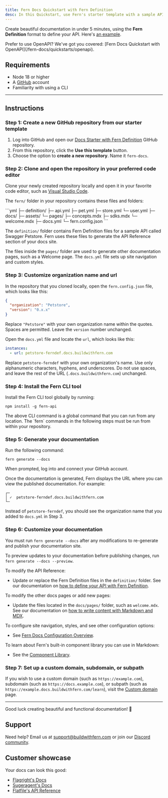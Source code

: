 ---
title: Fern Docs Quickstart with Fern Definition
desc: In this Quickstart, use Fern's starter template with a sample API using Fern Definition to create a documentation website with an auto-generated API reference.
---

Create beautiful documentation in under 5 minutes, using the **Fern Definition** format to define your API. Here's [an example](https://docs.propexo.com/documentation).

<Callout intent='tip'>
Prefer to use OpenAPI? We've got you covered: [Fern Docs Quickstart with OpenAPI](/fern-docs/quickstarts/openapi).
</Callout>

## Requirements

-   Node 18 or higher
-   A [GitHub](https://github.com) account
-   Familiarity with using a CLI

---

## Instructions

### Step 1: Create a new GitHub repository from our starter template

1. Log into GitHub and open our [Docs Starter with Fern Definition](https://github.com/fern-api/docs-starter-fern-definition) GitHub repository.
2. From this repository, click the **Use this template** button.
3. Choose the option to **create a new repository**. Name it `fern-docs`.

### Step 2: Clone and open the repository in your preferred code editor

Clone your newly created repository locally and open it in your favorite code editor, such as [Visual Studio Code](https://code.visualstudio.com/).

The `fern/` folder in your repository contains these files and folders:

<CodeBlock title='fern/'>
```yml
├─ definition/
  ├─ api.yml
  ├─ pet.yml
  ├─ store.yml
  └─ user.yml
├─ docs/
  ├─ assets/
  └─ pages/
    ├─ concepts.mdx
    ├─ sdks.mdx
    └─ welcome.mdx
├─ docs.yml
└─ fern.config.json
```
</CodeBlock>

The `definition/` folder contains Fern Definition files for a sample API called Swagger Petstore. Fern uses these files to generate the API Reference section of your docs site.

The files inside the `pages/` folder are used to generate other documentation pages, such as a Welcome page. The `docs.yml` file sets up site navigation and custom styles. 

### Step 3: Customize organization name and url

In the repository that you cloned locally, open the `fern.config.json` file, which looks like this:

```json
{
  "organization": "Petstore",
  "version": "0.x.x"
}
```

Replace `"Petstore"` with your own organization name within the quotes. Spaces are permitted. Leave the `version` number unchanged. 

Open the `docs.yml` file and locate the `url`, which looks like this:

```yml
instances:
  - url: petstore-ferndef.docs.buildwithfern.com
```

Replace `petstore-ferndef` with your own organization's name. Use only alphanumeric characters, hyphens, and underscores. Do not use spaces, and leave the rest of the URL (`.docs.buildwithfern.com`) unchanged.

### Step 4: Install the Fern CLI tool

Install the Fern CLI tool globally by running:

```shell
npm install -g fern-api
```

<Callout intent='info'>
The above CLI command is a global command that you can run from any location. The `fern` commands in the following steps must be run from within your repository.
</Callout>

### Step 5: Generate your documentation

Run the following command:

```shell
fern generate --docs
```

When prompted, log into and connect your GitHub account.

Once the documentation is generated, Fern displays the URL where you can view the published documentation. For example:

```shell
┌─
│ ✓  petstore-ferndef.docs.buildwithfern.com
└─
```

Instead of `petstore-ferndef`, you should see the organization name that you added to `docs.yml` in Step 3. 

### Step 6: Customize your documentation

You must run `fern generate --docs` after any modifications to re-generate and publish your documentation site.

To preview updates to your documentation before publishing changes, run `fern generate --docs --preview`.

To modify the API Reference:

- Update or replace the Fern Definition files in the `definition/` folder. See our documentation on [how to define your API with Fern Definition](define-your-api/ferndef/overview).

To modify the other docs pages or add new pages:

- Update the files located in the `docs/pages/` folder, such as `welcome.mdx`. See our documentation on [how to write content with Markdown and MDX](/fern-docs/content/write-markdown).

To configure site navigation, styles, and see other configuration options:

- See [Fern Docs Configuration Overview](/fern-docs/config/overview).

To learn about Fern's built-in component library you can use in Markdown:

- See the [Component Library](/fern-docs/content/component-library/).

### Step 7: Set up a custom domain, subdomain, or subpath

If you wish to use a custom domain (such as `https://example.com`), subdomain (such as `https://docs.example.com`), or subpath (such as `https://example.docs.buildwithfern.com/learn`), visit the [Custom domain](/fern-docs/config/branding/custom-domain) page. 

---

Good luck creating beautiful and functional documentation! 🌿

## Support

Need help? Email us at [support@buildwithfern.com](mailto:support@buildwithfern.com) or join our [Discord community](https://discord.com/invite/JkkXumPzcG).

## Customer showcase

Your docs can look this good:

- [Flagright's Docs](https://docs.flagright.com/)
- [Sugeragent's Docs](https://docs.superagent.sh/)
- [Flatfile's API Reference](https://reference.flatfile.com/api-reference/events/create-an-event)